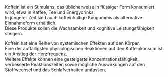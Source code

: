 Koffein ist ein Stimulans, das üblicherweise in flüssiger Form konsumiert wird, etwa in Kaffee, Tee und Energydrinks.  
In jüngerer Zeit sind auch koffeinhaltige Kaugummis als alternative Einnahmeform erhältlich.  
Diese Produkte sollen die Wachsamkeit und kognitive Leistungsfähigkeit steigern.

Koffein hat eine Reihe von systemischen Effekten auf den Körper.  
Eine der auffälligsten physiologischen Reaktionen auf den Koffeinkonsum ist ein Anstieg der Herzfrequenz.  
Weitere Effekte können eine gesteigerte Konzentrationsfähigkeit, verbesserte Reaktionszeiten sowie mögliche Auswirkungen auf den Stoffwechsel und das Schlafverhalten umfassen.
